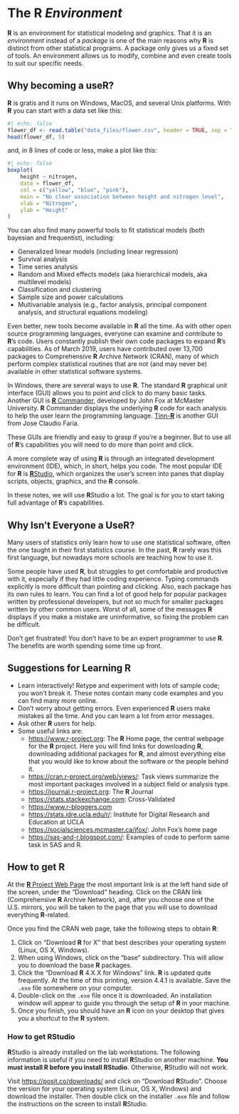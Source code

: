 # The R *Environment*

**R** is an environment for statistical modeling and graphics. That it is an
*environment* instead of a *package* is one of the main reasons why **R** is 
distinct from other statistical programs. A package only gives us a fixed set of
tools. An environment allows us to modify, combine and even create tools to suit
our specific needs.

## Why becoming a useR?

**R** is gratis and it runs on Windows, MacOS, and several Unix platforms. With **R** you can start with a data set like this:
```r
#| echo: false
flower_df <- read.table("data_files/flower.csv", header = TRUE, sep = ",")
head(flower_df, 5)
```

and, in 8 lines of code or less, make a plot like this:
```r
#| echo: false
boxplot(
    height ~ nitrogen,
    data = flower_df, 
    col = c("yellow", "blue", "pink"),
    main = "No clear association between height and nitrogen level",
    xlab = "Nitrogen",
    ylab = "Height"
)
```

You can also find many powerful tools to fit statistical models 
(both bayesian and frequentist), including:

- Generalized linear models (including linear regression)
- Survival analysis
- Time series analysis
- Random and Mixed effects models (aka hierarchical models, aka multilevel
    models)
- Classification and clustering
- Sample size and power calculations
- Multivariable analysis (e.g., factor analysis, principal component analysis, and structural equations modeling)

Even better, new tools become available in **R** all the time. As with other open source programming languages, everyone can examine and contribute to **R**'s code. Users constantly publish their own code packages to expand **R**'s capabilities. As of March 2019, users have contributed over 13,700 packages to Comprehensive **R** Archive Network (CRAN), many of which perform complex statistical routines that are not (and may never be) available in other statistical software systems.

In Windows, there are several ways to use **R**. The standard **R** graphical unit interface (GUI) allows you to point and click to do many basic tasks. Another GUI is [**R** Commander](https://socialsciences.mcmaster.ca/jfox/Misc/Rcmdr/), developed by 
John Fox at McMaster University. **R** Commander displays the underlying **R** code for each analysis to help the user learn the programming language. [Tinn-**R**](http://sourceforge.net/projects/tinn-r/)  is another GUI from Jose Claudio Faria. 

These GUIs are friendly and easy to grasp if you're a beginner. But to use all of **R**'s capabilities you will need to do more than point and click. 

A more complete way of using **R** is through an integrated development environment (IDE), which, in short, helps you code. The most popular IDE for **R** is [**R**Studio](https://www.posit.com), which organizes the
user's screen into panes that display scripts, objects, graphics, and
the **R** console.

In these notes, we will use **R**Studio a lot. The goal is for you to start taking full advantage of **R**'s capabilities.

<!--

### Easier to make reproducible research

**R**'s availability and accessibility mean that you can share your work with many. This allows consumers to confirm the
original analysis and to investigate other approaches.

-->


## Why Isn't Everyone a Use**R**?

Many users of statistics only learn how to use one statistical software, often the one taught in their first statistics course. In the past, **R** rarely was this first language, but nowadays more schools are teaching how to use it.

Some people have used **R**, but struggles to get comfortable 
and productive with it, especially if they had little coding experience. Typing 
commands explicitly is more difficult than pointing and clicking. Also, each 
package has its own rules to learn. You can find a lot of good help for popular 
packages written by professional developers, but not so much for smaller 
packages written by other common users. Worst of all, some of the messages **R** 
displays if you make a mistake are uninformative, so fixing the problem can be difficult. 

Don't get frustrated! You don't have to be an expert programmer to use
**R**. The benefits are worth spending some time up front.

## Suggestions for Learning **R**

- Learn interactively! Retype and experiment with lots of sample code; you won't   break it. These notes contain many code examples and you can find many more   online.
- Don't worry about getting errors. Even experienced **R** users
  make mistakes all the time. And you can learn a lot from error
  messages.
- Ask other **R** users for help.
- Some useful links are:
    -   <https://www.r-project.org>: The **R** Home page, the
        central webpage for the **R** project. Here you will find
        links for downloading **R**, downloading additional
        packages for **R**, and almost everything else that you
        would like to know about the software or the people behind it.
    -   <https://cran.r-project.org/web/views/>: Task views summarize the most
        important packages involved in a subject field or analysis type.
    -   <https://journal.r-project.org>: The **R** Journal
    -   <https://stats.stackexchange.com>: Cross-Validated
    -   <https://www.r-bloggers.com>
    -   <https://stats.idre.ucla.edu/r/>: Institute for Digital Research and
        Education at UCLA
    -   <https://socialsciences.mcmaster.ca/jfox/>: John Fox's home page
    -   <https://sas-and-r.blogspot.com/>: Examples of code to perform same task
        in SAS and R.

## How to get **R**

At the [**R** Project Web Page](https://www.r-project.org) the
most important link is at the left hand side of the screen, under the "Download"
heading. Click on the CRAN link (Comprehensive **R** Archive
Network), and, after you choose one of the U.S. mirrors, you will be taken to
the page that you will use to download everything **R**-related.

Once you find the CRAN web page, take the following steps to obtain
**R**:

1.  Click on "Download **R** for X" that best describes your operating system       (Linux, OS X, Windows).
2.  When using Windows, click on the "base" subdirectory. This will allow
    you to download the base **R** packages.
3.  Click the "Download **R** 4.X.X for Windows" link.
    **R** is updated quite frequently. At the time of this
    printing, version 4.4.1 is available. Save the `.exe` file somewhere on your
    computer.
4.  Double-click on the `.exe` file once it is downloaded. An installation
    window will appear to guide you through the setup of **R** in your machine.
5.  Once you finish, you should have an **R** icon on your
    desktop that gives you a shortcut to the **R** system.

### How to get RStudio

**R**Studio is already installed on the lab workstations. The
following information is useful if you need to install
**R**Studio on another machine. **You must install R before you install RStudio**. Otherwise, **R**Studio will not work.

Visit <https://posit.co/downloads/> and click on "Download **R**Studio". Choose the version for your operating system (Linux, OS X, Windows) and download the installer. Then double click on the installer `.exe` file and follow the instructions on the screen to install **R**Studio.

<!---
### Contributed Packages

What exactly are "additional contributed packages"? **R** is an
open source software environment, so users are free to explore the code behind
the software and to write their own new code. Statisticians, researchers, and
other users have written additional packages for **R** that
perform complex analyses (and simple ones!). In order to use these packages and
the functions within them, you first need to download them. Base
**R** comprises many packages, but odds are that you will
discover an uncommon analysis technique in your research that requires you to
install an additional package that is not included by default.

These additional packages are usually found CRAN. However, there are other
repositories as well (e.g., bioconductor, github).
!-->